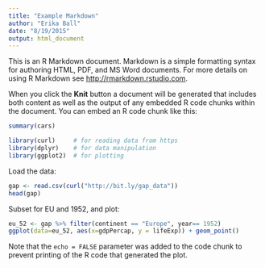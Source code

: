 ```yaml
---
title: "Example Markdown"
author: "Erika Ball"
date: "8/19/2015"
output: html_document
---
```


This is an R Markdown document. Markdown is a simple formatting syntax for authoring HTML, PDF, and MS Word documents. For more details on using R Markdown see <http://rmarkdown.rstudio.com>.

When you click the **Knit** button a document will be generated that includes both content as well as the output of any embedded R code chunks within the document. You can embed an R code chunk like this:

```r
summary(cars)
```

```r
library(curl)     # for reading data from https
library(dplyr)    # for data manipulation
library(ggplot2)  # for plotting
```

Load the data:
```r
gap <- read.csv(curl("http://bit.ly/gap_data"))
head(gap)
```

Subset for EU and 1952, and plot:
```r
eu_52 <- gap %>% filter(continent == "Europe", year== 1952)
ggplot(data=eu_52, aes(x=gdpPercap, y = lifeExp)) + geom_point()

```


Note that the `echo = FALSE` parameter was added to the code chunk to prevent printing of the R code that generated the plot.
